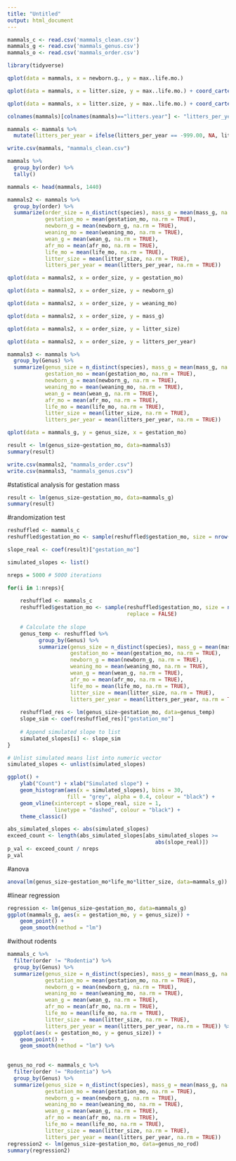 ```yaml
---
title: "Untitled"
output: html_document
---
```


```r
mammals_c <- read.csv('mammals_clean.csv')
mammals_g <- read.csv('mammals_genus.csv')
mammals_o <- read.csv('mammals_order.csv')

library(tidyverse)
```

```r
qplot(data = mammals, x = newborn.g., y = max..life.mo.)
```
```r
qplot(data = mammals, x = litter.size, y = max..life.mo.) + coord_cartesian(xlim = c(0,50), ylim = c(0,1000))
```

```r
qplot(data = mammals, x = litter.size, y = max..life.mo.) + coord_cartesian(xlim = c(0,50), ylim = c(0,1000))
```

```r
colnames(mammals)[colnames(mammals)=="litters.year"] <- "litters_per_year"

mammals <- mammals %>% 
  mutate(litters_per_year = ifelse(litters_per_year == -999.00, NA, litters_per_year))
```

```r
write.csv(mammals, "mammals_clean.csv")
```

```r
mammals %>%
  group_by(order) %>% 
  tally()
```
```r
mammals <- head(mammals, 1440)
```


```r
mammals2 <- mammals %>%
  group_by(order) %>% 
  summarize(order_size = n_distinct(species), mass_g = mean(mass_g, na.rm = TRUE),
            gestation_mo = mean(gestation_mo, na.rm = TRUE),
            newborn_g = mean(newborn_g, na.rm = TRUE),
            weaning_mo = mean(weaning_mo, na.rm = TRUE),
            wean_g = mean(wean_g, na.rm = TRUE),
            afr_mo = mean(afr_mo, na.rm = TRUE),
            life_mo = mean(life_mo, na.rm = TRUE),
            litter_size = mean(litter_size, na.rm = TRUE),
            litters_per_year = mean(litters_per_year, na.rm = TRUE))
```

```r
qplot(data = mammals2, x = order_size, y = gestation_mo)
```

```r
qplot(data = mammals2, x = order_size, y = newborn_g)
```

```r
qplot(data = mammals2, x = order_size, y = weaning_mo)
```

```r
qplot(data = mammals2, x = order_size, y = mass_g)
```

```r
qplot(data = mammals2, x = order_size, y = litter_size)
```

```r
qplot(data = mammals2, x = order_size, y = litters_per_year)
```

```r
mammals3 <- mammals %>%
  group_by(Genus) %>% 
  summarize(genus_size = n_distinct(species), mass_g = mean(mass_g, na.rm = TRUE),
            gestation_mo = mean(gestation_mo, na.rm = TRUE),
            newborn_g = mean(newborn_g, na.rm = TRUE),
            weaning_mo = mean(weaning_mo, na.rm = TRUE),
            wean_g = mean(wean_g, na.rm = TRUE),
            afr_mo = mean(afr_mo, na.rm = TRUE),
            life_mo = mean(life_mo, na.rm = TRUE),
            litter_size = mean(litter_size, na.rm = TRUE),
            litters_per_year = mean(litters_per_year, na.rm = TRUE))
```

```r
qplot(data = mammals_g, y = genus_size, x = gestation_mo)
```

```r
result <- lm(genus_size~gestation_mo, data=mammals3)
summary(result)
```

```r
write.csv(mammals2, "mammals_order.csv")
write.csv(mammals3, "mammals_genus.csv")
```

#statistical analysis for gestation mass

```r
result <- lm(genus_size~gestation_mo, data=mammals_g)
summary(result)
```
#randomization test
```r
reshuffled <- mammals_c
reshuffled$gestation_mo <- sample(reshuffled$gestation_mo, size = nrow(reshuffled), replace = FALSE)

slope_real <- coef(result)["gestation_mo"]

simulated_slopes <- list()

nreps = 5000 # 5000 iterations

for(i in 1:nreps){
    
    reshuffled <- mammals_c
    reshuffled$gestation_mo <- sample(reshuffled$gestation_mo, size = nrow(reshuffled),
                                      replace = FALSE)
    
    # Calculate the slope
    genus_temp <- reshuffled %>%
          group_by(Genus) %>% 
          summarize(genus_size = n_distinct(species), mass_g = mean(mass_g, na.rm = TRUE),
                    gestation_mo = mean(gestation_mo, na.rm = TRUE),
                    newborn_g = mean(newborn_g, na.rm = TRUE),
                    weaning_mo = mean(weaning_mo, na.rm = TRUE),
                    wean_g = mean(wean_g, na.rm = TRUE),
                    afr_mo = mean(afr_mo, na.rm = TRUE),
                    life_mo = mean(life_mo, na.rm = TRUE),
                    litter_size = mean(litter_size, na.rm = TRUE),
                    litters_per_year = mean(litters_per_year, na.rm = TRUE))
    
    reshuffled_res <- lm(genus_size~gestation_mo, data=genus_temp)
    slope_sim <- coef(reshuffled_res)["gestation_mo"]
    
    # Append simulated slope to list
    simulated_slopes[i] <- slope_sim
}    

# Unlist simulated means list into numeric vector
simulated_slopes <- unlist(simulated_slopes)

ggplot() +
    ylab("Count") + xlab("Simulated slope") +
    geom_histogram(aes(x = simulated_slopes), bins = 30, 
                   fill = "grey", alpha = 0.4, colour = "black") +
    geom_vline(xintercept = slope_real, size = 1, 
               linetype = "dashed", colour = "black") + 
    theme_classic()
```


```r
abs_simulated_slopes <- abs(simulated_slopes)
exceed_count <- length(abs_simulated_slopes[abs_simulated_slopes >= 
                                               abs(slope_real)])
p_val <- exceed_count / nreps
p_val
```

#anova
```r
anova(lm(genus_size~gestation_mo*life_mo*litter_size, data=mammals_g))
```


#linear regression
```r
regression <- lm(genus_size~gestation_mo, data=mammals_g)
ggplot(mammals_g, aes(x = gestation_mo, y = genus_size)) +
    geom_point() +
    geom_smooth(method = "lm")
```
#without rodents
```r
mammals_c %>%
  filter(order != "Rodentia") %>% 
  group_by(Genus) %>% 
  summarize(genus_size = n_distinct(species), mass_g = mean(mass_g, na.rm = TRUE),
            gestation_mo = mean(gestation_mo, na.rm = TRUE),
            newborn_g = mean(newborn_g, na.rm = TRUE),
            weaning_mo = mean(weaning_mo, na.rm = TRUE),
            wean_g = mean(wean_g, na.rm = TRUE),
            afr_mo = mean(afr_mo, na.rm = TRUE),
            life_mo = mean(life_mo, na.rm = TRUE),
            litter_size = mean(litter_size, na.rm = TRUE),
            litters_per_year = mean(litters_per_year, na.rm = TRUE)) %>% 
  ggplot(aes(x = gestation_mo, y = genus_size)) +
    geom_point() +
    geom_smooth(method = "lm") %>% 
  
```

```r
genus_no_rod <- mammals_c %>%
  filter(order != "Rodentia") %>% 
  group_by(Genus) %>% 
  summarize(genus_size = n_distinct(species), mass_g = mean(mass_g, na.rm = TRUE),
            gestation_mo = mean(gestation_mo, na.rm = TRUE),
            newborn_g = mean(newborn_g, na.rm = TRUE),
            weaning_mo = mean(weaning_mo, na.rm = TRUE),
            wean_g = mean(wean_g, na.rm = TRUE),
            afr_mo = mean(afr_mo, na.rm = TRUE),
            life_mo = mean(life_mo, na.rm = TRUE),
            litter_size = mean(litter_size, na.rm = TRUE),
            litters_per_year = mean(litters_per_year, na.rm = TRUE))
regression2 <- lm(genus_size~gestation_mo, data=genus_no_rod)
summary(regression2)
```

